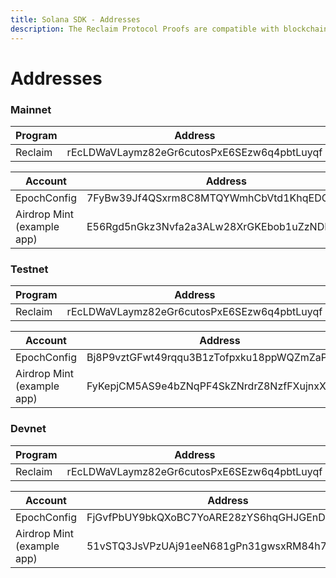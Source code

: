 ```yaml
---
title: Solana SDK - Addresses
description: The Reclaim Protocol Proofs are compatible with blockchain applications.
---
```



# Addresses

### Mainnet

| Program | Address                                     |
| ------- | ------------------------------------------- |
| Reclaim | rEcLDWaVLaymz82eGr6cutosPxE6SEzw6q4pbtLuyqf |

| Account                    | Address                                      |
| -------------------------- | -------------------------------------------- |
| EpochConfig                | 7FyBw39Jf4QSxrm8C8MTQYWmhCbVtd1KhqEDCZLbJpf  |
| Airdrop Mint (example app) | E56Rgd5nGkz3Nvfa2a3ALw28XrGKEbob1uZzNDDVrMdm |

### Testnet

| Program | Address                                     |
| ------- | ------------------------------------------- |
| Reclaim | rEcLDWaVLaymz82eGr6cutosPxE6SEzw6q4pbtLuyqf |

| Account                    | Address                                      |
| -------------------------- | -------------------------------------------- |
| EpochConfig                | Bj8P9vztGFwt49rqqu3B1zTofpxku18ppWQZmZaPdXgV |
| Airdrop Mint (example app) | FyKepjCM5AS9e4bZNqPF4SkZNrdrZ8NzfFXujnxXMvy9 |

### Devnet

| Program | Address                                     |
| ------- | ------------------------------------------- |
| Reclaim | rEcLDWaVLaymz82eGr6cutosPxE6SEzw6q4pbtLuyqf |

| Account                    | Address                                      |
| -------------------------- | -------------------------------------------- |
| EpochConfig                | FjGvfPbUY9bkQXoBC7YoARE28zYS6hqGHJGEnDWSJ7Sn |
| Airdrop Mint (example app) | 51vSTQ3JsVPzUAj91eeN681gPn31gwsxRM84h76FAKNW |



